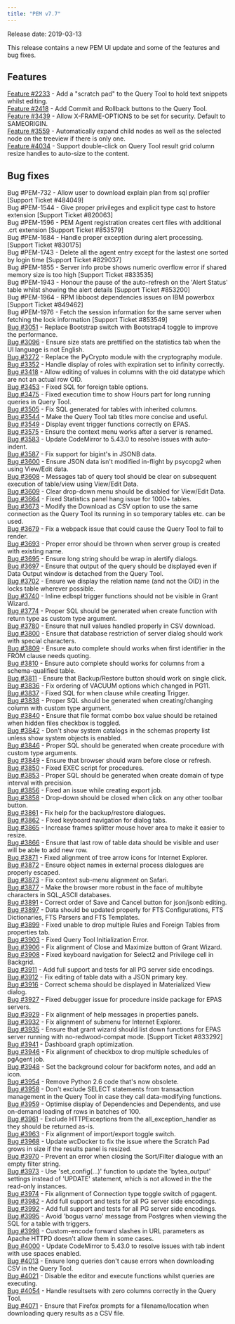 ```yaml
---
title: "PEM v7.7"
---
```




Release date: 2019-03-13

This release contains a new PEM UI update and some of the features and bug fixes.

## Features

[Feature \#2233](https://redmine.postgresql.org/issues/2233) - Add a "scratch pad" to the Query Tool to hold text snippets whilst editing.  
[Feature \#2418](https://redmine.postgresql.org/issues/2418) - Add Commit and Rollback buttons to the Query Tool.  
[Feature \#3439](https://redmine.postgresql.org/issues/3439) - Allow X-FRAME-OPTIONS to be set for security. Default to SAMEORIGIN.  
[Feature \#3559](https://redmine.postgresql.org/issues/3559) - Automatically expand child nodes as well as the selected node on the treeview if there is only one.  
[Feature \#4034](https://redmine.postgresql.org/issues/4034) - Support double-click on Query Tool result grid column resize handles to auto-size to the content.

## Bug fixes

Bug \#PEM-732 - Allow user to download explain plan from sql profiler \[Support Ticket \#484049\]  
Bug \#PEM-1544 - Give proper privileges and explicit type cast to hstore extension \[Support Ticket \#820063\]  
Bug \#PEM-1596 - PEM Agent registration creates cert files with additional .crt extension \[Support Ticket \#853579\]  
Bug \#PEM-1684 - Handle proper exception during alert processing. \[Support Ticket \#830175\]  
Bug \#PEM-1743 - Delete all the agent entry except for the lastest one sorted by login time \[Support Ticket \#829037\]  
Bug \#PEM-1855 - Server info probe shows numeric overflow error if shared memory size is too high \[Support Ticket \#833535\]  
Bug \#PEM-1943 - Honour the pause of the auto-refresh on the 'Alert Status' table whilst showing the alert details \[Support Ticket \#853200\]  
Bug \#PEM-1964 - RPM libboost dependencies issues on IBM powerbox \[Support Ticket \#849462\]  
Bug \#PEM-1976 - Fetch the session information for the same server when fetching the lock information \[Support Ticket \#853549\]  
[Bug \#3051](https://redmine.postgresql.org/issues/3051) - Replace Bootstrap switch with Bootstrap4 toggle to improve the performance.  
[Bug \#3096](https://redmine.postgresql.org/issues/3096) - Ensure size stats are prettified on the statistics tab when the UI language is not English.  
[Bug \#3272](https://redmine.postgresql.org/issues/3272) - Replace the PyCrypto module with the cryptography module.  
[Bug \#3352](https://redmine.postgresql.org/issues/3352) - Handle display of roles with expiration set to infinity correctly.  
[Bug \#3418](https://redmine.postgresql.org/issues/3418) - Allow editing of values in columns with the oid datatype which are not an actual row OID.  
[Bug \#3453](https://redmine.postgresql.org/issues/3453) - Fixed SQL for foreign table options.  
[Bug \#3475](https://redmine.postgresql.org/issues/3475) - Fixed execution time to show Hours part for long running queries in Query Tool.  
[Bug \#3505](https://redmine.postgresql.org/issues/3505) - Fix SQL generated for tables with inherited columns.  
[Bug \#3544](https://redmine.postgresql.org/issues/3544) - Make the Query Tool tab titles more concise and useful.  
[Bug \#3549](https://redmine.postgresql.org/issues/3549) - Display event trigger functions correctly on EPAS.  
[Bug \#3575](https://redmine.postgresql.org/issues/3575) - Ensure the context menu works after a server is renamed.  
[Bug \#3583](https://redmine.postgresql.org/issues/3583) - Update CodeMirror to 5.43.0 to resolve issues with auto-indent.  
[Bug \#3587](https://redmine.postgresql.org/issues/3587) - Fix support for bigint's in JSONB data.  
[Bug \#3600](https://redmine.postgresql.org/issues/3600) - Ensure JSON data isn't modified in-flight by psycopg2 when using View/Edit data.  
[Bug \#3608](https://redmine.postgresql.org/issues/3608) - Messages tab of query tool should be clear on subsequent execution of table/view using View/Edit Data.  
[Bug \#3609](https://redmine.postgresql.org/issues/3609) - Clear drop-down menu should be disabled for View/Edit Data.  
[Bug \#3664](https://redmine.postgresql.org/issues/3664) - Fixed Statistics panel hang issue for 1000+ tables.  
[Bug \#3673](https://redmine.postgresql.org/issues/3673) - Modify the Download as CSV option to use the same connection as the Query Tool its running in so temporary tables etc. can be used.  
[Bug \#3679](https://redmine.postgresql.org/issues/3679) - Fix a webpack issue that could cause the Query Tool to fail to render.  
[Bug \#3693](https://redmine.postgresql.org/issues/3693) - Proper error should be thrown when server group is created with existing name.  
[Bug \#3695](https://redmine.postgresql.org/issues/3695) - Ensure long string should be wrap in alertify dialogs.  
[Bug \#3697](https://redmine.postgresql.org/issues/3697) - Ensure that output of the query should be displayed even if Data Output window is detached from the Query Tool.  
[Bug \#3702](https://redmine.postgresql.org/issues/3702) - Ensure we display the relation name (and not the OID) in the locks table wherever possible.  
[Bug \#3740](https://redmine.postgresql.org/issues/3740) - Inline edbspl trigger functions should not be visible in Grant Wizard.  
[Bug \#3774](https://redmine.postgresql.org/issues/3774) - Proper SQL should be generated when create function with return type as custom type argument.  
[Bug \#3780](https://redmine.postgresql.org/issues/3780) - Ensure that null values handled properly in CSV download.  
[Bug \#3800](https://redmine.postgresql.org/issues/3800) - Ensure that database restriction of server dialog should work with special characters.  
[Bug \#3809](https://redmine.postgresql.org/issues/3809) - Ensure auto complete should works when first identifier in the FROM clause needs quoting.  
[Bug \#3810](https://redmine.postgresql.org/issues/3810) - Ensure auto complete should works for columns from a schema-qualified table.  
[Bug \#3811](https://redmine.postgresql.org/issues/3811) - Ensure that Backup/Restore button should work on single click.  
[Bug \#3836](https://redmine.postgresql.org/issues/3836) - Fix ordering of VACUUM options which changed in PG11.  
[Bug \#3837](https://redmine.postgresql.org/issues/3837) - Fixed SQL for when clause while creating Trigger.  
[Bug \#3838](https://redmine.postgresql.org/issues/3838) - Proper SQL should be generated when creating/changing column with custom type argument.  
[Bug \#3840](https://redmine.postgresql.org/issues/3840) - Ensure that file format combo box value should be retained when hidden files checkbox is toggled.  
[Bug \#3842](https://redmine.postgresql.org/issues/3842) - Don't show system catalogs in the schemas property list unless show system objects is enabled.  
[Bug \#3846](https://redmine.postgresql.org/issues/3846) - Proper SQL should be generated when create procedure with custom type arguments.  
[Bug \#3849](https://redmine.postgresql.org/issues/3849) - Ensure that browser should warn before close or refresh.  
[Bug \#3850](https://redmine.postgresql.org/issues/3850) - Fixed EXEC script for procedures.  
[Bug \#3853](https://redmine.postgresql.org/issues/3853) - Proper SQL should be generated when create domain of type interval with precision.  
[Bug \#3856](https://redmine.postgresql.org/issues/3856) - Fixed an issue while creating export job.  
[Bug \#3858](https://redmine.postgresql.org/issues/3858) - Drop-down should be closed when click on any other toolbar button.  
[Bug \#3861](https://redmine.postgresql.org/issues/3861) - Fix help for the backup/restore dialogues.  
[Bug \#3862](https://redmine.postgresql.org/issues/3862) - Fixed keyboard navigation for dialog tabs.  
[Bug \#3865](https://redmine.postgresql.org/issues/3865) - Increase frames splitter mouse hover area to make it easier to resize.  
[Bug \#3866](https://redmine.postgresql.org/issues/3866) - Ensure that last row of table data should be visible and user will be able to add new row.  
[Bug \#3871](https://redmine.postgresql.org/issues/3871) - Fixed alignment of tree arrow icons for Internet Explorer.  
[Bug \#3872](https://redmine.postgresql.org/issues/3872) - Ensure object names in external process dialogues are properly escaped.  
[Bug \#3873](https://redmine.postgresql.org/issues/3873) - Fix context sub-menu alignment on Safari.  
[Bug \#3877](https://redmine.postgresql.org/issues/3877) - Make the browser more robust in the face of multibyte characters in SQL\_ASCII databases.  
[Bug \#3891](https://redmine.postgresql.org/issues/3891) - Correct order of Save and Cancel button for json/jsonb editing.  
[Bug \#3897](https://redmine.postgresql.org/issues/3897) - Data should be updated properly for FTS Configurations, FTS Dictionaries, FTS Parsers and FTS Templates.  
[Bug \#3899](https://redmine.postgresql.org/issues/3899) - Fixed unable to drop multiple Rules and Foreign Tables from properties tab.  
[Bug \#3903](https://redmine.postgresql.org/issues/3903) - Fixed Query Tool Initialization Error.  
[Bug \#3906](https://redmine.postgresql.org/issues/3906) - Fix alignment of Close and Maximize button of Grant Wizard.  
[Bug \#3908](https://redmine.postgresql.org/issues/3908) - Fixed keyboard navigation for Select2 and Privilege cell in Backgrid.  
[Bug \#3911](https://redmine.postgresql.org/issues/3911) - Add full support and tests for all PG server side encodings.  
[Bug \#3912](https://redmine.postgresql.org/issues/3912) - Fix editing of table data with a JSON primary key.  
[Bug \#3916](https://redmine.postgresql.org/issues/3916) - Correct schema should be displayed in Materialized View dialog.  
[Bug \#3927](https://redmine.postgresql.org/issues/3927) - Fixed debugger issue for procedure inside package for EPAS servers.  
[Bug \#3929](https://redmine.postgresql.org/issues/3929) - Fix alignment of help messages in properties panels.  
[Bug \#3932](https://redmine.postgresql.org/issues/3932) - Fix alignment of submenu for Internet Explorer.  
[Bug \#3935](https://redmine.postgresql.org/issues/3935) - Ensure that grant wizard should list down functions for EPAS server running with no-redwood-compat mode. \[Support Ticket \#833292\]  
[Bug \#3941](https://redmine.postgresql.org/issues/3941) - Dashboard graph optimization.  
[Bug \#3946](https://redmine.postgresql.org/issues/3946) - Fix alignment of checkbox to drop multiple schedules of pgAgent job.  
[Bug \#3948](https://redmine.postgresql.org/issues/3948) - Set the background colour for backform notes, and add an icon.  
[Bug \#3954](https://redmine.postgresql.org/issues/3954) - Remove Python 2.6 code that's now obsolete.  
[Bug \#3958](https://redmine.postgresql.org/issues/3958) - Don't exclude SELECT statements from transaction management in the Query Tool in case they call data-modifying functions.  
[Bug \#3959](https://redmine.postgresql.org/issues/3959) - Optimise display of Dependencies and Dependents, and use on-demand loading of rows in batches of 100.  
[Bug \#3961](https://redmine.postgresql.org/issues/3961) - Exclude HTTPExceptions from the all\_exception\_handler as they should be returned as-is.  
[Bug \#3963](https://redmine.postgresql.org/issues/3963) - Fix alignment of import/export toggle switch.  
[Bug \#3968](https://redmine.postgresql.org/issues/3968) - Update wcDocker to fix the issue where the Scratch Pad grows in size if the results panel is resized.  
[Bug \#3970](https://redmine.postgresql.org/issues/3970) - Prevent an error when closing the Sort/Filter dialogue with an empty filter string.  
[Bug \#3973](https://redmine.postgresql.org/issues/3973) - Use 'set\_config(...)' function to update the 'bytea\_output' settings instead of 'UPDATE' statement, which is not allowed in the the read-only instances.  
[Bug \#3974](https://redmine.postgresql.org/issues/3974) - Fix alignment of Connection type toggle switch of pgagent.  
[Bug \#3982](https://redmine.postgresql.org/issues/3982) - Add full support and tests for all PG server side encodings.  
[Bug \#3992](https://redmine.postgresql.org/issues/3992) - Add full support and tests for all PG server side encodings.  
[Bug \#3995](https://redmine.postgresql.org/issues/3995) - Avoid 'bogus varno' message from Postgres when viewing the SQL for a table with triggers.  
[Bug \#3998](https://redmine.postgresql.org/issues/3998) - Custom-encode forward slashes in URL parameters as Apache HTTPD doesn't allow them in some cases.  
[Bug \#4000](https://redmine.postgresql.org/issues/4000) - Update CodeMirror to 5.43.0 to resolve issues with tab indent with use spaces enabled.  
[Bug \#4013](https://redmine.postgresql.org/issues/4013) - Ensure long queries don't cause errors when downloading CSV in the Query Tool.  
[Bug \#4021](https://redmine.postgresql.org/issues/4021) - Disable the editor and execute functions whilst queries are executing.  
[Bug \#4054](https://redmine.postgresql.org/issues/4054) - Handle resultsets with zero columns correctly in the Query Tool.  
[Bug \#4071](https://redmine.postgresql.org/issues/4071) - Ensure that Firefox prompts for a filename/location when downloading query results as a CSV file.
